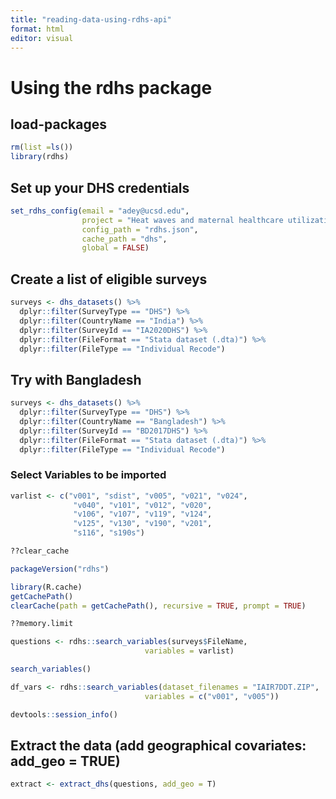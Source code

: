 ```yaml
---
title: "reading-data-using-rdhs-api"
format: html
editor: visual
---
```


# Using the rdhs package

## load-packages

```r
rm(list =ls())
library(rdhs)
```

## Set up your DHS credentials

```r
set_rdhs_config(email = "adey@ucsd.edu",
                project = "Heat waves and maternal healthcare utilization",
                config_path = "rdhs.json",
                cache_path = "dhs",
                global = FALSE)
```

## Create a list of eligible surveys

```r
surveys <- dhs_datasets() %>% 
  dplyr::filter(SurveyType == "DHS") %>% 
  dplyr::filter(CountryName == "India") %>% 
  dplyr::filter(SurveyId == "IA2020DHS") %>% 
  dplyr::filter(FileFormat == "Stata dataset (.dta)") %>% 
  dplyr::filter(FileType == "Individual Recode")

```

## Try with Bangladesh

```r
surveys <- dhs_datasets() %>% 
  dplyr::filter(SurveyType == "DHS") %>% 
  dplyr::filter(CountryName == "Bangladesh") %>% 
  dplyr::filter(SurveyId == "BD2017DHS") %>% 
  dplyr::filter(FileFormat == "Stata dataset (.dta)") %>% 
  dplyr::filter(FileType == "Individual Recode")
```

### Select Variables to be imported

```r
varlist <- c("v001", "sdist", "v005", "v021", "v024", 
              "v040", "v101", "v012", "v020", 
              "v106", "v107", "v119", "v124", 
              "v125", "v130", "v190", "v201", 
              "s116", "s190s")
```

```r
??clear_cache
```

```r
packageVersion("rdhs")
```

```r
library(R.cache)
getCachePath()
clearCache(path = getCachePath(), recursive = TRUE, prompt = TRUE)

??memory.limit  

questions <- rdhs::search_variables(surveys$FileName, 
                              variables = varlist)

search_variables()
```

```r
df_vars <- rdhs::search_variables(dataset_filenames = "IAIR7DDT.ZIP", 
                              variables = c("v001", "v005"))
```


```r
devtools::session_info()
```

## Extract the data (add geographical covariates: add_geo = TRUE)

```r
extract <- extract_dhs(questions, add_geo = T)
```
